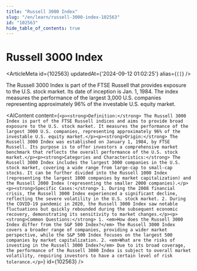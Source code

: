 ```yaml
---
title: "Russell 3000 Index"
slug: "/en/learn/russell-3000-index-102563"
id: "102563"
hide_table_of_contents: true
---
```



# Russell 3000 Index

<ArticleMeta id={102563} updatedAt={'2024-09-12 01:02:25'} alias={`[]`} />
<div className='border-solid border-b border-t-0 my-4 border-[var(--ifm-color-gray-300)]' />

The Russell 3000 Index is part of the FTSE Russell that provides exposure to the U.S. stock market. Its date of inception is Jan. 1, 1984. The index measures the performance of the largest 3,000 U.S. companies representing approximately 96% of the investable U.S. equity market.

<AIContent content={`<p><strong>Definition:</strong> The Russell 3000 Index is part of the FTSE Russell indices and aims to provide broad exposure to the U.S. stock market. It measures the performance of the largest 3000 U.S. companies, representing approximately 96% of the investable U.S. equity market.</p><p><strong>Origin:</strong> The Russell 3000 Index was established on January 1, 1984, by FTSE Russell. Its purpose is to offer investors a comprehensive market benchmark that reflects the overall performance of the U.S. stock market.</p><p><strong>Categories and Characteristics:</strong> The Russell 3000 Index includes the largest 3000 companies in the U.S. stock market, covering a wide range from large-cap to small-cap stocks. It can be further divided into the Russell 1000 Index (representing the largest 1000 companies by market capitalization) and the Russell 2000 Index (representing the smaller 2000 companies).</p><p><strong>Specific Cases:</strong> 1. During the 2008 financial crisis, the Russell 3000 Index experienced a significant decline, reflecting the severe volatility in the U.S. stock market. 2. During the COVID-19 pandemic in 2020, the Russell 3000 Index saw notable fluctuations but quickly rebounded during the subsequent economic recovery, demonstrating its sensitivity to market changes.</p><p><strong>Common Questions:</strong> 1. <em>How does the Russell 3000 Index differ from the S&P 500 Index?</em> The Russell 3000 Index covers a broader range of companies, providing a wider market perspective, while the S&P 500 Index focuses on the largest 500 companies by market capitalization. 2. <em>What are the risks of investing in the Russell 3000 Index?</em> Due to its broad coverage, the performance of the Russell 3000 Index is subject to overall market volatility, requiring investors to have a certain level of risk tolerance.</p>`} id={102563} />
